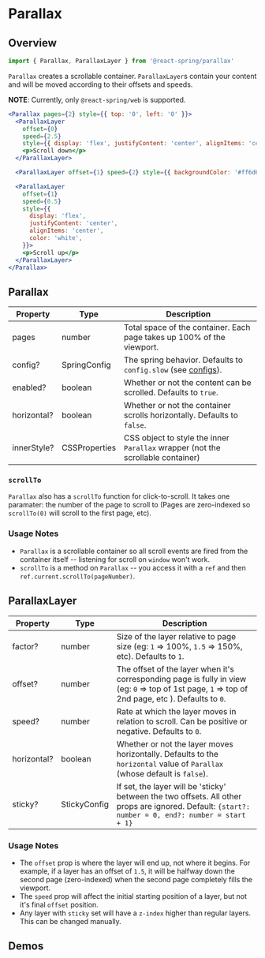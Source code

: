 

# Parallax

## Overview

```js
import { Parallax, ParallaxLayer } from '@react-spring/parallax'
```

`Parallax` creates a scrollable container. `ParallaxLayer`s contain your content and will be moved according to their offsets and speeds.

**NOTE**: Currently, only `@react-spring/web` is supported.

```jsx render=true edit=true
<Parallax pages={2} style={{ top: '0', left: '0' }}>
  <ParallaxLayer
    offset={0}
    speed={2.5}
    style={{ display: 'flex', justifyContent: 'center', alignItems: 'center' }}>
    <p>Scroll down</p>
  </ParallaxLayer>

  <ParallaxLayer offset={1} speed={2} style={{ backgroundColor: '#ff6d6d' }} />

  <ParallaxLayer
    offset={1}
    speed={0.5}
    style={{
      display: 'flex',
      justifyContent: 'center',
      alignItems: 'center',
      color: 'white',
    }}>
    <p>Scroll up</p>
  </ParallaxLayer>
</Parallax>
```

## Parallax

| Property    | Type          | Description                                                                      |
| ----------- | ------------- | -------------------------------------------------------------------------------- |
| pages       | number        | Total space of the container. Each page takes up 100% of the viewport.           |
| config?     | SpringConfig  | The spring behavior. Defaults to `config.slow` (see [configs](/common/configs)). |
| enabled?    | boolean       | Whether or not the content can be scrolled. Defaults to `true`.                  |
| horizontal? | boolean       | Whether or not the container scrolls horizontally. Defaults to `false`.          |
| innerStyle? | CSSProperties | CSS object to style the inner `Parallax` wrapper (not the scrollable container)  |

### `scrollTo`

`Parallax` also has a `scrollTo` function for click-to-scroll. It takes one paramater: the number of the page to scroll to
(Pages are zero-indexed so `scrollTo(0)` will scroll to the first page, etc).

### Usage Notes

- `Parallax` is a scrollable container so all scroll events are fired from the container itself -- listening for scroll on `window` won't work.
- `scrollTo` is a method on `Parallax` -- you access it with a `ref` and then `ref.current.scrollTo(pageNumber)`.

## ParallaxLayer

| Property    | Type         | Description                                                                                                                                        |
| ----------- | ------------ | -------------------------------------------------------------------------------------------------------------------------------------------------- |
| factor?     | number       | Size of the layer relative to page size (eg: `1` => 100%, `1.5` => 150%, etc). Defaults to `1`.                                                    |
| offset?     | number       | The offset of the layer when it's corresponding page is fully in view (eg: `0` => top of 1st page, `1` => top of 2nd page, etc ). Defaults to `0`. |
| speed?      | number       | Rate at which the layer moves in relation to scroll. Can be positive or negative. Defaults to `0`.                                                 |
| horizontal? | boolean      | Whether or not the layer moves horizontally. Defaults to the `horizontal` value of `Parallax` (whose default is `false`).                          |
| sticky?     | StickyConfig | If set, the layer will be 'sticky' between the two offsets. All other props are ignored. Default: `{start?: number = 0, end?: number = start + 1}` |

### Usage Notes

- The `offset` prop is where the layer will end up, not where it begins. For example, if a layer has an offset of `1.5`, it will be halfway down the second page (zero-indexed) when the second page completely fills the viewport.
- The `speed` prop will affect the initial starting position of a layer, but not it's final `offset` position.
- Any layer with `sticky` set will have a `z-index` higher than regular layers. This can be changed manually.

## Demos

<DemoGrid>
  <Demo title="Parallax">
    <Parallax />
  </Demo>
  <Demo title="Parallax Vert">
    <ParallaxVert />
  </Demo>
  <Demo title="Parallax Sticky">
    <ParallaxSticky />
  </Demo>
</DemoGrid>
